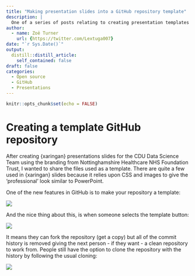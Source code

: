 ```yaml
---
title: "Making presentation slides into a GitHub repository template"
description: |
  One of a series of posts relating to creating presentation templates using {xaringan}, GitHub and R Studio.
author:
  - name: Zoë Turner
    url: {https://twitter.com/Lextuga007}
date: "`r Sys.Date()`"
output:
  distill::distill_article:
    self_contained: false
draft: false
categories:
  - Open source
  - GitHub
  - Presentations
---
```



```r
knitr::opts_chunk$set(echo = FALSE)
```

# Creating a template GitHub repository

After creating {xaringan} presentations slides for the CDU Data Science Team using the branding from Nottinghamshire Healthcare NHS Foundation Trust, I wanted to share the files used as a template. There are quite a few used in {xaringan} slides because it relies upon CSS and images to give the 'professional' look similar to PowerPoint. 

One of the new features in GitHub is to make your repository a template:

![](img/template-github.PNG)

And the nice thing about this, is when someone selects the template button:

![](img/use-this-template.PNG)

It means they can fork the repository (get a copy) but all of the commit history is removed giving the next person - if they want - a clean repository to work from. People still have the option to clone the repository with the history by following the usual cloning:

![](img/cloning-repo.PNG)

